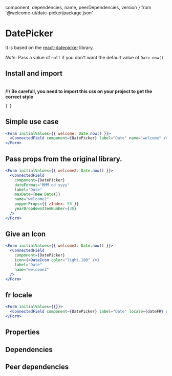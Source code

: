
  component,
  dependencies,
  name,
  peerDependencies,
  version
} from '@welcome-ui/date-picker/package.json'
# DatePicker
<tagversion version={version} name={name} />

It is based on the [react-datepicker](https://github.com/Hacker0x01/react-datepicker) library.

_Note_: Pass a value of `null` if you don't want the default value of `Date.now()`.

## Install and import

<usage component={component} name={name} peerDependencies={peerDependencies} />
<br />
<strong>/!\ Be carefull, you need to import this css on your project to get the correct style</strong>

<code>{`
`}</code>

## Simple use case

```jsx
<Form initialValues={{ welcome: Date.now() }}>
  <ConnectedField component={DatePicker} label="Date" name="welcome" />
</Form>
```

## Pass props from the original library.

```jsx
<Form initialValues={{ welcome2: Date.now() }}>
  <ConnectedField
    component={DatePicker}
    dateFormat="MMM dd yyyy"
    label="Date"
    maxDate={new Date()}
    name="welcome2"
    popperProps={{ zIndex: 50 }}
    yearDropdownItemNumber={30}
  />
</Form>
```

## Give an Icon

```jsx
<Form initialValues={{ welcome3: Date.now() }}>
  <ConnectedField
    component={DatePicker}
    icon={<DateIcon color="light.100" />}
    label="Date"
    name="welcome3"
  />
</Form>
```

## fr locale

```jsx
<Form initialValues={{}}>
  <ConnectedField component={DatePicker} label="Date" locale={dateFR} name="welcome4" />
</Form>
```

## Properties

<props of="DatePicker" propTypes={props.propTypes} />

## Dependencies

<dependencies dependencies={dependencies} />

## Peer dependencies

<dependencies dependencies={peerDependencies} />
